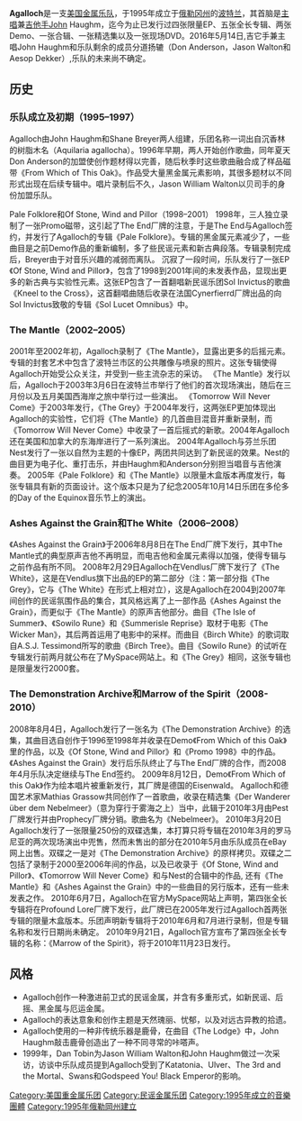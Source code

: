 {{unreferenced|time=2010-10-25T16:09:54+00:00}}
'''Agalloch'''是一支[[美国|美国]][[金属乐队|金属乐队]]，于1995年成立于[[俄勒冈州|俄勒冈州]]的[[波特兰_(俄勒冈州)|波特兰]]，其首脑是[[主唱|主唱]]兼[[吉他手|吉他手]]John Haughm，迄今为止已发行过四张限量EP、五张全长专辑、两张Demo、一张合辑、一张精选集以及一张现场DVD。2016年5月14日,吉它手兼主唱John Haughm和乐队剩余的成员分道扬辘（Don Anderson，Jason Walton和Aesop Dekker）,乐队的未来尚不确定。

==历史==
===乐队成立及初期（1995–1997）===
Agalloch由John Haughm和Shane Breyer两人组建，乐团名称一词出自沉香林的树脂木名（Aquilaria agallocha）。1996年早期，两人开始创作歌曲，同年夏天Don Anderson的加盟使创作题材得以完善，随后秋季时这些歌曲融合成了样品磁带《From Which of This Oak》。作品受大量黑金属元素影响，其很多题材以不同形式出现在后续专辑中。唱片录制后不久，Jason William Walton以贝司手的身份加盟乐队。

Pale Folklore和Of Stone, Wind and Pillor（1998–2001）
1998年，三人独立录制了一张Promo磁带，这引起了The End厂牌的注意，于是The End与Agalloch签约，并发行了Agalloch的专辑《Pale Folklore》。专辑的黑金属元素减少了，一些曲目是之前Demo作品的重新编制，多了些民谣元素和新古典段落。专辑录制完成后，Breyer由于对音乐兴趣的减弱而离队。
沉寂了一段时间，乐队发行了一张EP《Of Stone, Wind and Pillor》，包含了1998到2001年间的未发表作品，显现出更多的新古典与实验性元素。这张EP包含了一首翻唱新民谣乐团Sol Invictus的歌曲《Kneel to the Cross》，这首翻唱曲随后收录在法国Cynerfierrd厂牌出品的向Sol Invictus致敬的专辑《Sol Lucet Omnibus》中。 

===The Mantle（2002–2005）===
2001年至2002年初，Agalloch录制了《The Mantle》，显露出更多的后摇元素。专辑的封套艺术中包含了波特兰市区的公共雕像与喷泉的照片。这张专辑使得Agalloch开始受公众关注，并受到一些主流杂志的采访。
《The Mantle》发行以后，Agalloch于2003年3月6日在波特兰市举行了他们的首次现场演出，随后在三月份以及五月美国西海岸之旅中举行过一些演出。
《Tomorrow Will Never Come》于2003年发行，《The Grey》于2004年发行，这两张EP更加体现出Agalloch的实验性，它们将《The Mantle》的几首曲目混音并重新录制，而《Tomorrow Will Never Come》中收录了一首后摇式的新歌。2004年Agalloch还在美国和加拿大的东海岸进行了一系列演出。
2004年Agalloch与芬兰乐团Nest发行了一张以自然为主题的十像EP，两团共同达到了新民谣的效果。Nest的曲目更为电子化、重打击乐，并由Haughm和Anderson分别担当唱音与吉他演奏。
2005年《Pale Folklore》和《The Mantle》以限量木盒版本再度发行，每张专辑具有新的页面设计。这个版本只是为了纪念2005年10月14日乐团在多伦多的Day of the Equinox音乐节上的演出。

===Ashes Against the Grain和The White（2006–2008）===
《Ashes Against the Grain》于2006年8月8日在The End厂牌下发行，其中The Mantle式的典型原声吉他不再明显，而电吉他和金属元素得以加强，使得专辑与之前作品有所不同。
2008年2月29日Agalloch在Vendlus厂牌下发行了《The White》，这是在Vendlus旗下出品的EP的第二部分（注：第一部分指《The Grey》，它与《The White》在形式上相对立），这是Agalloch在2004到2007年间创作的民谣氛围作品的集合，其风格远离了上一部作品《Ashes Against the Grain》，而更似于《The Mantle》的原声吉他部分。曲目《The Isle of Summer》、《Sowilo Rune》和《Summerisle Reprise》取材于电影《The Wicker Man》，其后两首运用了电影中的采样。而曲目《Birch White》的歌词取自A.S.J. Tessimond所写的歌曲《Birch Tree》。曲目《Sowilo Rune》的试听在专辑发行前两月就公布在了MySpace网站上。和《The Grey》相同，这张专辑也是限量发行2000套。

===The Demonstration Archive和Marrow of the Spirit（2008-2010）===
2008年8月4日，Agalloch发行了一张名为《The Demonstration Archive》的选集，其曲目选自创作于1996至1998年并收录在Demo《From Which of this Oak》里的作品，以及《Of Stone, Wind and Pillor》和《Promo 1998》中的作品。《Ashes Against the Grain》发行后乐队终止了与The End厂牌的合作，而2008年4月乐队决定继续与The End签约。
2009年8月12日，Demo《From Which of this Oak》作为绘本唱片被重新发行，其厂牌是德国的Eisenwald。
Agalloch和德国艺术家Mathias Grassow共同创作了一首歌曲，收录在精选集《Der Wanderer über dem Nebelmeer》（意为穿行于雾海之上）当中，此辑于2010年3月由Pest厂牌发行并由Prophecy厂牌分销。歌曲名为《Nebelmeer》。
2010年3月20日Agalloch发行了一张限量250份的双碟选集，本打算只将专辑在2010年3月的罗马尼亚的两次现场演出中兜售，然而未售出的部分在2010年5月由乐队成员在eBay网上出售。双碟之一是对《The Demonstration Archive》的原样拷贝。双碟之二包括了录制于2000至2006年间的作品，以及已收录于《Of Stone, Wind and Pillor》、《Tomorrow Will Never Come》和与Nest的合辑中的作品, 还有《The Mantle》和《Ashes Against the Grain》中的一些曲目的另行版本，还有一些未发表之作。
2010年6月7日，Agalloch在官方MySpace网站上声明，第四张全长专辑将在Profound Lore厂牌下发行，此厂牌已在2005年发行过Agalloch首两张专辑的限量木盒版本。乐团声明新专辑将于2010年6月和7月进行录制，但是专辑名称和发行日期尚未确定。
2010年9月21日，Agalloch官方宣布了第四张全长专辑的名称：《Marrow of the Spirit》，将于2010年11月23日发行。

==风格==

* Agalloch创作一种激进前卫式的民谣金属，并含有多重形式，如新民谣、后摇、黑金属与厄运金属。
* Agalloch的表达意象和创作主题是天然瑰丽、忧郁，以及对远古异教的拾遗。
* Agalloch使用的一种非传统乐器是鹿骨，在曲目《The Lodge》中，John Haughm敲击鹿骨创造出了一种不同寻常的咔嗒声。
* 1999年，Dan Tobin为Jason William Walton和John Haughm做过一次采访，访谈中乐队成员提到Agalloch受到了Katatonia、Ulver、The 3rd and the Mortal、Swans和Godspeed You! Black Emperor的影响。

{{Authority control}}
[[Category:美国重金属乐团|Category:美国重金属乐团]]
[[Category:民谣金属乐团|Category:民谣金属乐团]]
[[Category:1995年成立的音樂團體|Category:1995年成立的音樂團體]]
[[Category:1995年俄勒岡州建立|Category:1995年俄勒岡州建立]]